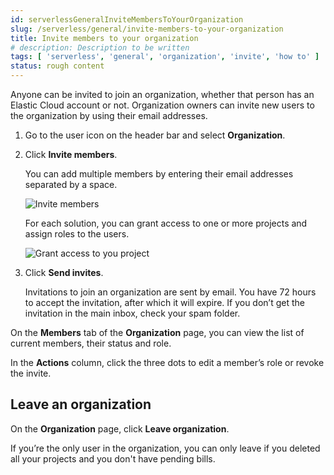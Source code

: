 ```yaml
---
id: serverlessGeneralInviteMembersToYourOrganization
slug: /serverless/general/invite-members-to-your-organization
title: Invite members to your organization
# description: Description to be written
tags: [ 'serverless', 'general', 'organization', 'invite', 'how to' ]
status: rough content
---
```



<RoughContent />

Anyone can be invited to join an organization, whether that person has an Elastic Cloud account or not. Organization owners can invite new users to the organization by using their email addresses. 

1. Go to the user icon on the header bar and select **Organization**.
2. Click **Invite members**. 

   You can add multiple members by entering their email addresses separated by a space. 
   
   ![Invite members](images/org-invite-members.png)
   
   For each solution, you can grant access to one or more projects and assign roles to the users.

   ![Grant access to you project](images/org-grant-access.png)

3. Click **Send invites**.

   Invitations to join an organization are sent by email. You have 72 hours to accept the invitation, after which it will expire. If you don’t get the invitation in the main inbox, check your spam folder.

On the **Members** tab of the **Organization** page, you can view the list of current members, their status and role.

In the **Actions** column, click the three dots to edit a member’s role or revoke the invite.

## Leave an organization

On the **Organization** page, click **Leave organization**.

If you’re the only user in the organization, you can only leave if you deleted all your projects and you don't have pending bills.

